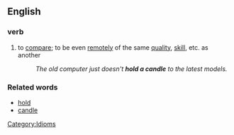 ==English==

===verb===
# to [[compare]]; to be even [[remote]]ly of the same [[quality]], [[skill]], etc. as another
#: ''The old computer just doesn't '''hold a candle''' to the latest models.''

===Related words===
*[[hold]]
*[[candle]]

[[Category:Idioms]]